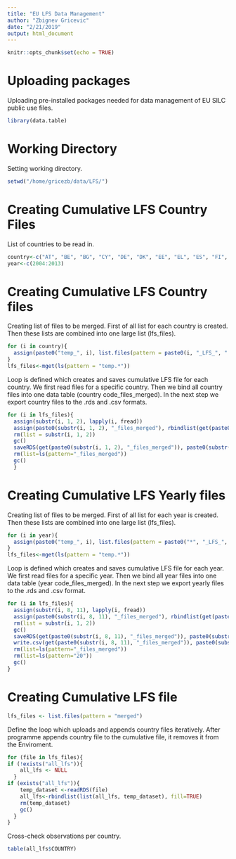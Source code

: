 ```yaml
---
title: "EU LFS Data Management"
author: "Zbignev Gricevic"
date: "2/21/2019"
output: html_document
---
```


```r
knitr::opts_chunk$set(echo = TRUE)
```
# Uploading packages

Uploading pre-installed packages needed for data management of EU SILC public use files.

```r
library(data.table)
```

# Working Directory 

Setting working directory.

```r
setwd("/home/gricezb/data/LFS/")
```

# Creating Cumulative LFS Country Files

List of countries to be read in.

```r
country<-c("AT", "BE", "BG", "CY", "DE", "DK", "EE", "EL", "ES", "FI", "FR", "HU", "IE", "IT", "LT", "LU", "LV", "MT", "NL", "PT", "RO", "SI", "SK")
year<-c(2004:2013)
```

# Creating Cumulative LFS Country files

Creating list of files to be merged. First of all list for each country is
created. Then these lists are combined into one large list (lfs_files).

```r
for (i in country){
  assign(paste0("temp_", i), list.files(pattern = paste0(i, "_LFS_", ".*")))
}
lfs_files<-mget(ls(pattern = "temp.*"))
```

Loop is defined which creates and saves cumulative LFS file for each country.
We first read files for a specific country. Then we bind all country files into
one data table (country code_files_merged). In the next step we export 
country files to the .rds and .csv formats.

```r
for (i in lfs_files){
  assign(substr(i, 1, 2), lapply(i, fread))
  assign(paste0(substr(i, 1, 2), "_files_merged"), rbindlist(get(paste0(substr(i, 1, 2))),  fill = TRUE))
  rm(list = substr(i, 1, 2))
  gc()
  saveRDS(get(paste0(substr(i, 1, 2), "_files_merged")), paste0(substr(i[1], 1, 2), "_files_merged.rds"))
  rm(list=ls(pattern="_files_merged"))
  gc()
  }
```

# Creating Cumulative LFS Yearly files

Creating list of files to be merged. First of all list for each year is
created. Then these lists are combined into one large list (lfs_files).

```r
for (i in year){
  assign(paste0("temp_", i), list.files(pattern = paste0("*", "_LFS_", i , ".*")))
}
lfs_files<-mget(ls(pattern = "temp.*"))
```

Loop is defined which creates and saves cumulative LFS file for each year.
We first read files for a specific year. Then we bind all year files into
one data table (year code_files_merged). In the next step we export 
yearly files to the .rds and .csv format.

```r
for (i in lfs_files){
  assign(substr(i, 8, 11), lapply(i, fread))
  assign(paste0(substr(i, 8, 11), "_files_merged"), rbindlist(get(paste0(substr(i, 8, 11))),  fill = TRUE))
  rm(list = substr(i, 1, 2))
  gc()
  saveRDS(get(paste0(substr(i, 8, 11), "_files_merged")), paste0(substr(i[1], 8, 11), "_files_merged.rds"))
  write.csv(get(paste0(substr(i, 8, 11), "_files_merged")), paste0(substr(i[1], 8, 11), "_files_merged.csv"))
  rm(list=ls(pattern="_files_merged"))
  rm(list=ls(pattern="20"))
  gc()
}
```

# Creating Cumulative LFS file

```r
lfs_files <- list.files(pattern = "merged")
```
Define the loop which uploads and appends country files
iteratively. After programme appends country file to the 
cumulative file, it removes it from the Enviroment.

```r
for (file in lfs_files){
if (!exists("all_lfs")){
    all_lfs <- NULL
  }
if (exists("all_lfs")){
    temp_dataset <-readRDS(file)
    all_lfs<-rbindlist(list(all_lfs, temp_dataset), fill=TRUE)
    rm(temp_dataset)
    gc()
  } 
}
```
Cross-check observations per country.

```r
table(all_lfs$COUNTRY)
```
